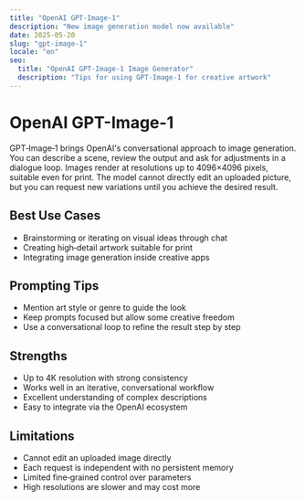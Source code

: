 ```yaml
---
title: "OpenAI GPT-Image-1"
description: "New image generation model now available"
date: 2025-05-20
slug: "gpt-image-1"
locale: "en"
seo:
  title: "OpenAI GPT-Image-1 Image Generator"
  description: "Tips for using GPT-Image-1 for creative artwork"
---
```


# OpenAI GPT-Image-1

GPT‑Image‑1 brings OpenAI's conversational approach to image generation. You can
describe a scene, review the output and ask for adjustments in a dialogue loop.
Images render at resolutions up to 4096×4096 pixels, suitable even for print.
The model cannot directly edit an uploaded picture, but you can request new
variations until you achieve the desired result.

## Best Use Cases
- Brainstorming or iterating on visual ideas through chat
- Creating high‑detail artwork suitable for print
- Integrating image generation inside creative apps

## Prompting Tips
- Mention art style or genre to guide the look
- Keep prompts focused but allow some creative freedom
- Use a conversational loop to refine the result step by step

## Strengths
- Up to 4K resolution with strong consistency
- Works well in an iterative, conversational workflow
- Excellent understanding of complex descriptions
- Easy to integrate via the OpenAI ecosystem

## Limitations
- Cannot edit an uploaded image directly
- Each request is independent with no persistent memory
- Limited fine‑grained control over parameters
- High resolutions are slower and may cost more
